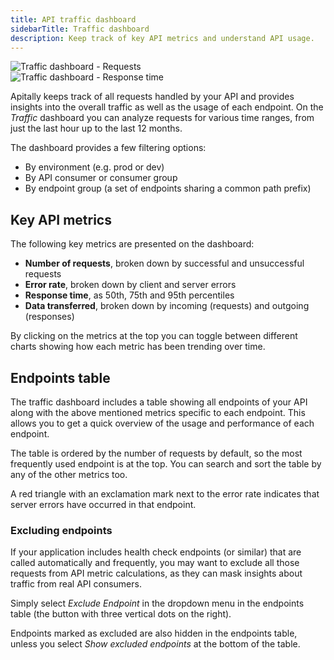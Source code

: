 ```yaml
---
title: API traffic dashboard
sidebarTitle: Traffic dashboard
description: Keep track of key API metrics and understand API usage.
---
```


<CardGroup cols={2}>
  <Card>
    <div style={{ margin: "-1.25rem -1.5rem" }}>
      <img src="https://assets.apitally.io/docs/traffic-requests.webp" alt="Traffic dashboard - Requests" />
    </div>
  </Card>
  <Card>
    <div style={{ margin: "-1.25rem -1.5rem" }}>
      <img src="https://assets.apitally.io/docs/traffic-response-time.webp" alt="Traffic dashboard - Response time" />
    </div>
  </Card>
</CardGroup>

Apitally keeps track of all requests handled by your API and provides insights into the overall traffic as well as the usage of each endpoint.
On the *Traffic* dashboard you can analyze requests for various time ranges, from just the last hour up to the last 12 months.

The dashboard provides a few filtering options:

- By environment (e.g. prod or dev)
- By API consumer or consumer group
- By endpoint group (a set of endpoints sharing a common path prefix)

## Key API metrics

The following key metrics are presented on the dashboard:

- **Number of requests**, broken down by successful and unsuccessful requests
- **Error rate**, broken down by client and server errors
- **Response time**, as 50th, 75th and 95th percentiles
- **Data transferred**, broken down by incoming (requests) and outgoing (responses)

By clicking on the metrics at the top you can toggle between different charts showing how each metric has been trending over time.

## Endpoints table

The traffic dashboard includes a table showing all endpoints of your API along with the above mentioned metrics specific to each endpoint.
This allows you to get a quick overview of the usage and performance of each endpoint.

The table is ordered by the number of requests by default, so the most frequently used endpoint is at the top.
You can search and sort the table by any of the other metrics too.

A red triangle with an exclamation mark next to the error rate indicates that server errors have occurred in that endpoint.

### Excluding endpoints

If your application includes health check endpoints (or similar) that are called automatically and frequently, you may want to exclude all those requests from API metric calculations, as they can mask insights about traffic from real API consumers.

Simply select *Exclude Endpoint* in the dropdown menu in the endpoints table (the button with three vertical dots on the right).

Endpoints marked as excluded are also hidden in the endpoints table, unless you select *Show excluded endpoints* at the bottom of the table.
